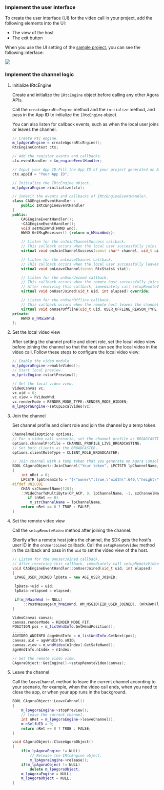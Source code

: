 <PlatformWrapper platform="windows">

### Implement the user interface

To create the user interface (UI) for the video call in your project, add the following elements into the UI:

- The view of the host
- The exit button


When you use the UI setting of the [sample project](https://github.com/AgoraIO/API-Examples/tree/master/windows/APIExample), you can see the following interface:

![](https://web-cdn.agora.io/docs-files/1568792708592)

### Implement the  channel logic

1. Initialize IRtcEngine

   Create and initialize the `IRtcEngine` object before calling any other Agora APIs.

   Call the `createAgoraRtcEngine` method and the `initialize` method, and pass in the App ID to initialize the `IRtcEngine` object.

   You can also listen for callback events, such as when the local user joins or leaves the channel.

   ```cpp
   // Create Rtc engine.
   m_lpAgoraEngine = createAgoraRtcEngine();
   RtcEngineContext ctx;

   // Add the register events and callbacks.
   ctx.eventHandler = &m_engineEventHandler;

   // Input your App ID.Fill the App ID of your project generated on Agora Console.
   ctx.appId = "Your App ID";

   // Initialize the IRtcEngine object.
   m_lpAgoraEngine->initialize(ctx);
   ```

   ```cpp
   // Inherit the events and callbacks of IRtcEngineEventHandler.
   class CAGEngineEventHandler :
       public IRtcEngineEventHandler
   {
   public:
       CAGEngineEventHandler();
       ~CAGEngineEventHandler();
       void setMainWnd(HWND wnd);
       HWND GetMsgReceiver() {return m_hMainWnd;};

       // Listen for the onJoinChannelSuccess callback.
       // This callback occurs when the local user successfully joins the channel.
       virtual void onJoinChannelSuccess(const char* channel, uid_t uid, int elapsed);

       // Listen for the onLeaveChannel callback.
       // This callback occurs when the local user successfully leaves the channel.
       virtual void onLeaveChannel(const RtcStats& stat);

       // Listen for the onUserJoined callback.
       // This callback occurs when the remote host successfully joins the channel.
       // After receiving this callback, immediately call setupRemoteVideo to set the remote video view.
       virtual void onUserJoined(uid_t uid, int elapsed) override;

       // Listen for the onUserOffline callback.
       // This callback occurs when the remote host leaves the channel or drops offline.
       virtual void onUserOffline(uid_t uid, USER_OFFLINE_REASON_TYPE reason);
   private:
       HWND m_hMainWnd;
   };
   ```



3. Set the local video view

   After setting the channel profile and client role, set the local video view before joining the channel so that the host can see the local video in the video call. Follow these steps to configure the local video view:

   ```cpp
   // Enable the video module.
   m_lpAgoraEngine->enableVideo();
   // Start local preview.
   m_lprtcEngine->startPreview();

   // Set the local video view.
   VideoCanvas vc;
   vc.uid = 0;
   vc.view = hVideoWnd;
   vc.renderMode = RENDER_MODE_TYPE::RENDER_MODE_HIDDEN;
   m_lpAgoraEngine->setupLocalVideo(vc);
   ```



4. Join the channel

   Set channel profile and client role and join the channel by a temp token.

   ```cpp
   ChannelMediaOptions options;
   // For a video call scenario, set the channel profile as BROADCASTING.
   options.channelProfile = CHANNEL_PROFILE_LIVE_BROADCASTING;
   // Set both clients as the BROADCASTER.
   options.clientRoleType = CLIENT_ROLE_BROADCASTER;

   // Join channel with a temp token that you generate on Agora Console.
   BOOL CAgoraObject::JoinChannel("Your token", LPCTSTR lpChannelName, 0, options)
   {
       int nRet = 0;
       LPCSTR lpStreamInfo = "{\"owner\":true,\"width\":640,\"height\":480,\"bitrate\":500}";
   #ifdef UNICODE
       CHAR szChannelName[128];
       ::WideCharToMultiByte(CP_ACP, 0, lpChannelName, -1, szChannelName, 128, NULL, NULL);
          if (nRet == 0)
           m_strChannelName = lpChannelName;
       return nRet == 0 ? TRUE : FALSE;
   }
   ```



5. Set the remote video view

   Call the `setupRemoteVideo` method after joining the channel.

   Shortly after a remote host joins the channel, the SDK gets the host's user ID in the `onUserJoined` callback. Call the `setupRemoteVideo` method in the callback and pass in the `uid` to set the video view of the host.

   ```cpp
   // Listen for the onUserJoined callback.
   // After receiving this callback, immediately call setupRemoteVideo to set the remote video view.
   void CAGEngineEventHandler::onUserJoined(uid_t uid, int elapsed)
   {
   	LPAGE_USER_JOINED lpData = new AGE_USER_JOINED;

   	lpData->uid = uid;
   	lpData->elapsed = elapsed;

   	if(m_hMainWnd != NULL)
   		::PostMessage(m_hMainWnd, WM_MSGID(EID_USER_JOINED), (WPARAM)lpData, 0);
   }
   ```

   ```cpp
   VideoCanvas canvas;
   canvas.renderMode = RENDER_MODE_FIT;
   POSITION pos = m_listWndInfo.GetHeadPosition();
   ......
   AGVIDEO_WNDINFO &agvWndInfo = m_listWndInfo.GetNext(pos);
   canvas.uid = agvWndInfo.nUID;
   canvas.view = m_wndVideo[nIndex].GetSafeHwnd();
   agvWndInfo.nIndex = nIndex;

   // Set the remote video view.
   CAgoraObject::GetEngine()->setupRemoteVideo(canvas);
   ```



6. Leave the channel

   Call the `leaveChannel` method to leave the current channel according to your scenario, for example, when the video call ends, when you need to close the app, or when your app runs in the background.

   ```cpp
   BOOL CAgoraObject::LeaveCahnnel()
   {
       m_lpAgoraEngine->stopPreview();
       // Leave the current channel.
       int nRet = m_lpAgoraEngine->leaveChannel();
       m_nSelfUID = 0;
       return nRet == 0 ? TRUE : FALSE;
   }

   void CAgoraObject::CloseAgoraObject()
   {
       if(m_lpAgoraEngine != NULL)
           // Release the IRtcEngine object.
           m_lpAgoraEngine->release();
       if(m_lpAgoraObject != NULL)
           delete m_lpAgoraObject;
       m_lpAgoraEngine = NULL;
       m_lpAgoraObject = NULL;
   }
   ```

    


</PlatformWrapper>